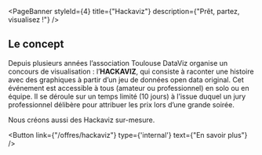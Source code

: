
<PageBanner 
    styleId={4}
    title={"Hackaviz"}
    description={"Prêt, partez, visualisez !"}
/>

<section id="one">
<div className="inner">

# Le concept

Depuis plusieurs années l’association Toulouse DataViz organise un concours de visualisation : l’**HACKAVIZ**, qui consiste à raconter une histoire avec des graphiques à partir d’un jeu de données open data original. Cet événement est accessible à tous (amateur ou professionnel) en solo ou en équipe. 
Il se déroule sur un temps limité (10 jours) à l’issue duquel un jury professionnel délibère pour attribuer les prix lors d’une grande soirée.

Nous créons aussi des Hackaviz sur-mesure.

<Button
  link={"/offres/hackaviz"}
  type={'internal'}
  text={"En savoir plus"}
/>


</div>
</section>



